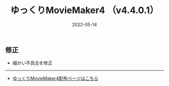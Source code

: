 ﻿---
title: ゆっくりMovieMaker4  （v4.4.0.1）
date: 2022-05-14
tags: [YMM4,お知らせ]
---
## 修正
- 細かい不具合を修正

---

- [ゆっくりMovieMaker4配布ページはこちら](/ymm4/)